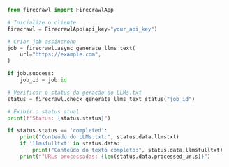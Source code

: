```python Python
from firecrawl import FirecrawlApp

# Inicialize o cliente
firecrawl = FirecrawlApp(api_key="your_api_key")

# Criar job assíncrono
job = firecrawl.async_generate_llms_text(
    url="https://example.com",
)

if job.success:
    job_id = job.id

# Verificar o status da geração do LLMs.txt
status = firecrawl.check_generate_llms_text_status("job_id")

# Exibir o status atual
print(f"Status: {status.status}")

if status.status == 'completed':
    print("Conteúdo do LLMs.txt:", status.data.llmstxt)
    if 'llmsfulltxt' in status.data:
        print("Conteúdo do texto completo:", status.data.llmsfulltxt)
    print(f"URLs processadas: {len(status.data.processed_urls)}")
```
